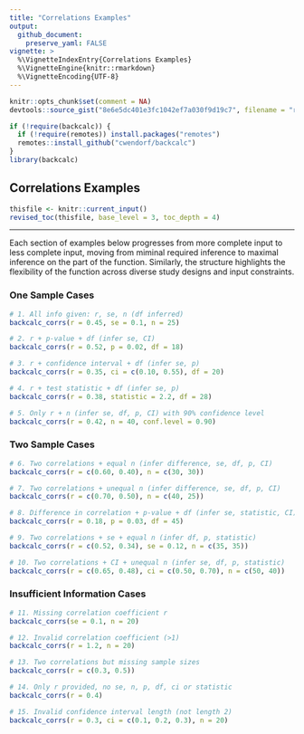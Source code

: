 ```yaml
---
title: "Correlations Examples"
output:
  github_document:
    preserve_yaml: FALSE
vignette: >
  %\VignetteIndexEntry{Correlations Examples}
  %\VignetteEngine{knitr::rmarkdown}
  %\VignetteEncoding{UTF-8}
---
```


```r
knitr::opts_chunk$set(comment = NA)
devtools::source_gist("8e6e5dc401e3fc1042ef7a030f9d19c7", filename = "revised_toc.R")
```

```r
if (!require(backcalc)) {
  if (!require(remotes)) install.packages("remotes")
  remotes::install_github("cwendorf/backcalc")
}
library(backcalc)
```

## Correlations Examples

```r
thisfile <- knitr::current_input()
revised_toc(thisfile, base_level = 3, toc_depth = 4)
```

---

Each section of examples below progresses from more complete input to less complete input, moving from miminal required inference to maximal inference on the part of the function. Similarly, the structure highlights the flexibility of the function across diverse study designs and input constraints.

### One Sample Cases

```r
# 1. All info given: r, se, n (df inferred)
backcalc_corrs(r = 0.45, se = 0.1, n = 25)

# 2. r + p-value + df (infer se, CI)
backcalc_corrs(r = 0.52, p = 0.02, df = 18)

# 3. r + confidence interval + df (infer se, p)
backcalc_corrs(r = 0.35, ci = c(0.10, 0.55), df = 20)

# 4. r + test statistic + df (infer se, p)
backcalc_corrs(r = 0.38, statistic = 2.2, df = 28)

# 5. Only r + n (infer se, df, p, CI) with 90% confidence level
backcalc_corrs(r = 0.42, n = 40, conf.level = 0.90)
```

### Two Sample Cases

```r
# 6. Two correlations + equal n (infer difference, se, df, p, CI)
backcalc_corrs(r = c(0.60, 0.40), n = c(30, 30))

# 7. Two correlations + unequal n (infer difference, se, df, p, CI)
backcalc_corrs(r = c(0.70, 0.50), n = c(40, 25))

# 8. Difference in correlation + p-value + df (infer se, statistic, CI)
backcalc_corrs(r = 0.18, p = 0.03, df = 45)

# 9. Two correlations + se + equal n (infer df, p, statistic)
backcalc_corrs(r = c(0.52, 0.34), se = 0.12, n = c(35, 35))

# 10. Two correlations + CI + unequal n (infer se, df, p, statistic)
backcalc_corrs(r = c(0.65, 0.48), ci = c(0.50, 0.70), n = c(50, 40))
```

### Insufficient Information Cases

```r
# 11. Missing correlation coefficient r
backcalc_corrs(se = 0.1, n = 20)

# 12. Invalid correlation coefficient (>1)
backcalc_corrs(r = 1.2, n = 20)

# 13. Two correlations but missing sample sizes
backcalc_corrs(r = c(0.3, 0.5))

# 14. Only r provided, no se, n, p, df, ci or statistic
backcalc_corrs(r = 0.4)

# 15. Invalid confidence interval length (not length 2)
backcalc_corrs(r = 0.3, ci = c(0.1, 0.2, 0.3), n = 20)
```
